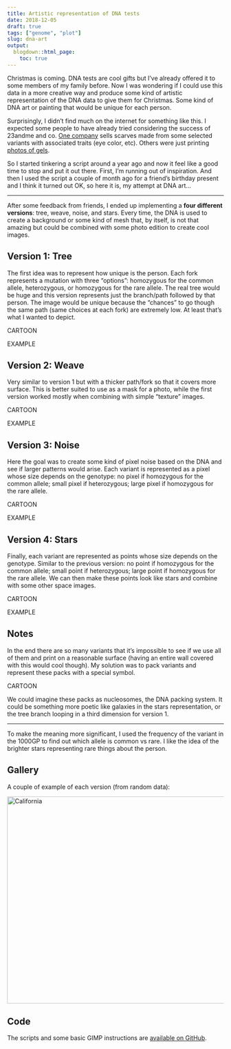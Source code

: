 ```yaml
---
title: Artistic representation of DNA tests
date: 2018-12-05
draft: true
tags: ["genome", "plot"]
slug: dna-art
output:
  blogdown::html_page:
    toc: true
---
```


Christmas is coming.
DNA tests are cool gifts but I've already offered it to some members of my family before.
Now I was wondering if I could use this data in a more creative way and produce some kind of artistic representation of the DNA data to give them for Christmas.
Some kind of DNA art or painting that would be unique for each person.

Surprisingly, I didn't find much on the internet for something like this.
I expected some people to have already tried considering the success of 23andme and co.
[One company](https://www.dotone.io/) sells scarves made from some selected variants with associated traits (eye color, etc).
Others were just printing [photos of gels](https://www.dna11.com/dna-images-gallery).

So I started tinkering a script around a year ago and now it feel like a good time to stop and put it out there. 
First, I'm running out of inspiration.
And then I used the script a couple of month ago for a friend's birthday present and I think it turned out OK, so here it is, my attempt at DNA art...

---

After some feedback from friends, I ended up implementing a **four different versions**: tree, weave, noise, and stars.
Every time, the DNA is used to create a background or some kind of mesh that, by itself, is not that amazing but could be combined with some photo edition to create cool images.

## Version 1: Tree

The first idea was to represent how unique is the person. 
Each fork represents a mutation with three "options": homozygous for the common allele, heterozygous, or homozygous for the rare allele.
The real tree would be huge and this version represents just the branch/path followed by that person.
The image would be unique because the "chances" to go though the same path (same choices at each fork) are extremely low.
At least that's what I wanted to depict. 

CARTOON

EXAMPLE

## Version 2: Weave

Very similar to version 1 but with a thicker path/fork so that it covers more surface.
This is better suited to use as a mask for a photo, while the first version worked mostly when combining with simple "texture" images.

CARTOON

EXAMPLE

## Version 3: Noise

Here the goal was to create some kind of pixel noise based on the DNA and see if larger patterns would arise. 
Each variant is represented as a pixel whose size depends on the genotype: no pixel if homozygous for the common allele; small pixel if heterozygous; large pixel if homozygous for the rare allele.

CARTOON

EXAMPLE

## Version 4: Stars

Finally, each variant are represented as points whose size depends on the genotype.
Similar to the previous version: no point if homozygous for the common allele; small point if heterozygous; large point if homozygous for the rare allele.
We can then make these points look like stars and combine with some other space images.

CARTOON

EXAMPLE

## Notes

In the end there are so many variants that it's impossible to see if we use all of them and print on a reasonable surface (having an entire wall covered with this would cool though).
My solution was to pack variants and represent these packs with a special symbol.

CARTOON

We could imagine these packs as nucleosomes, the DNA packing system.
It could be something more poetic like galaxies in the stars representation, or the tree branch looping in a third dimension for version 1.

---

To make the meaning more significant, I used the frequency of the variant in the 1000GP to find out which allele is common vs rare. I like the idea of the brighter stars representing rare things about the person.

## Gallery

A couple of example of each version (from random data):

<a data-flickr-embed="true"  href="https://www.flickr.com/photos/137419613@N08/albums/72157701062376504" title="California"><img src="https://farm2.staticflickr.com/1878/43966073664_0aa1be9896_z.jpg" width="640" height="480" alt="California"></a><script async src="//embedr.flickr.com/assets/client-code.js" charset="utf-8"></script>

## Code

The scripts and some basic GIMP instructions are [available on GitHub]().
